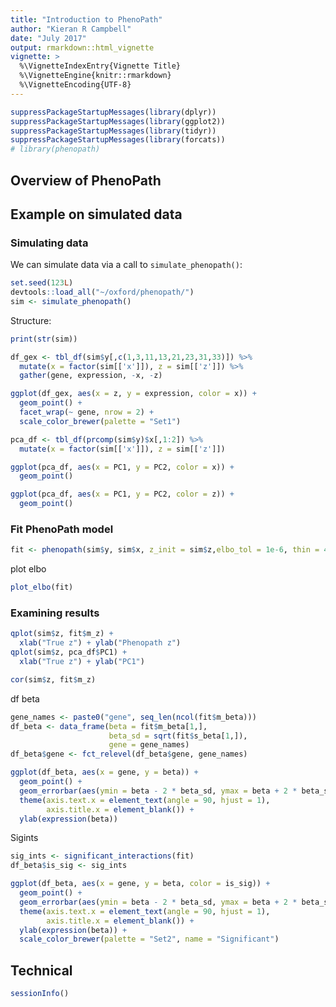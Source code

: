 ```yaml
---
title: "Introduction to PhenoPath"
author: "Kieran R Campbell"
date: "July 2017"
output: rmarkdown::html_vignette
vignette: >
  %\VignetteIndexEntry{Vignette Title}
  %\VignetteEngine{knitr::rmarkdown}
  %\VignetteEncoding{UTF-8}
---
```


```r
suppressPackageStartupMessages(library(dplyr))
suppressPackageStartupMessages(library(ggplot2))
suppressPackageStartupMessages(library(tidyr))
suppressPackageStartupMessages(library(forcats))
# library(phenopath)
```

## Overview of PhenoPath

## Example on simulated data

### Simulating data

We can simulate data via a call to `simulate_phenopath()`:

```r
set.seed(123L)
devtools::load_all("~/oxford/phenopath/")
sim <- simulate_phenopath()
```

Structure:

```r
print(str(sim))
```

```r
df_gex <- tbl_df(sim$y[,c(1,3,11,13,21,23,31,33)]) %>% 
  mutate(x = factor(sim[['x']]), z = sim[['z']]) %>% 
  gather(gene, expression, -x, -z)

ggplot(df_gex, aes(x = z, y = expression, color = x)) +
  geom_point() +
  facet_wrap(~ gene, nrow = 2) +
  scale_color_brewer(palette = "Set1")
```

```r
pca_df <- tbl_df(prcomp(sim$y)$x[,1:2]) %>% 
  mutate(x = factor(sim[['x']]), z = sim[['z']])

ggplot(pca_df, aes(x = PC1, y = PC2, color = x)) +
  geom_point()

ggplot(pca_df, aes(x = PC1, y = PC2, color = z)) +
  geom_point()
```


### Fit PhenoPath model

```r
fit <- phenopath(sim$y, sim$x, z_init = sim$z,elbo_tol = 1e-6, thin = 40)
```

plot elbo

```r
plot_elbo(fit)
```

### Examining results

```r
qplot(sim$z, fit$m_z) +
  xlab("True z") + ylab("Phenopath z")
qplot(sim$z, pca_df$PC1) +
  xlab("True z") + ylab("PC1")
```


```r
cor(sim$z, fit$m_z)
```

df beta

```r
gene_names <- paste0("gene", seq_len(ncol(fit$m_beta)))
df_beta <- data_frame(beta = fit$m_beta[1,],
                      beta_sd = sqrt(fit$s_beta[1,]),
                      gene = gene_names)
df_beta$gene <- fct_relevel(df_beta$gene, gene_names)

ggplot(df_beta, aes(x = gene, y = beta)) + 
  geom_point() +
  geom_errorbar(aes(ymin = beta - 2 * beta_sd, ymax = beta + 2 * beta_sd)) +
  theme(axis.text.x = element_text(angle = 90, hjust = 1),
        axis.title.x = element_blank()) +
  ylab(expression(beta))
```

Sigints

```r
sig_ints <- significant_interactions(fit)
df_beta$is_sig <- sig_ints

ggplot(df_beta, aes(x = gene, y = beta, color = is_sig)) + 
  geom_point() +
  geom_errorbar(aes(ymin = beta - 2 * beta_sd, ymax = beta + 2 * beta_sd)) +
  theme(axis.text.x = element_text(angle = 90, hjust = 1),
        axis.title.x = element_blank()) +
  ylab(expression(beta)) +
  scale_color_brewer(palette = "Set2", name = "Significant")
```


## Technical

```r
sessionInfo()
```